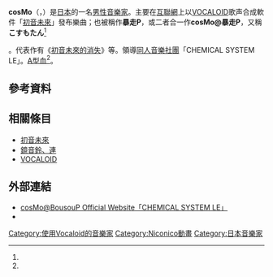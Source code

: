 {{expand|time=2014-06-11T13:38:29+00:00}}
{{lowercase}}
{{藝人
| name                = cosMo
| image               = 
| image_size          = 
| alt                 = 
| caption             = 
| background          = non_performing_personnel
| birth_name          = 
| native_name         = 
| native_name_lang    = 
| alias               = cosMo@暴走P、暴走P
| birth_date          = {{Birth date and age|1986|4|6}}<ref name="animeanime/interview">{{Cite news |date=2009年7月21日 |url=http://animeanime.jp/interview/vocalo1.html |title=初音ミクの暴走のルーツは「らき☆すた」? ハイスピードでハイテンションな楽曲でおなじみ、cosMo@暴走Pインタビュー |publisher=アニメアニメジャパン |work=アニメ!アニメ! |accessdate=2010-08-10 |language=ja |deadurl=yes |archiveurl=https://web.archive.org/web/20101226013129/http://www.animeanime.jp/interview/vocalo1.html |archivedate=2010年12月26日 }}</ref>
| birth_place         = 
| origin              = 
| death_date          = <!-- {{death date and age|YYYY|MM|DD|YYYY|MM|DD}} (death date 1st) -->
| death_place         = 
| genre               = [[詞曲作家|詞曲作家]]
| occupation          = 
| instrument          = 
| years_active        = <!-- YYYY–YYYY (或 –present) -->
| label               = 
| associated_acts     = CHEMICAL SYSTEM LE
| website             = {{url|chemsys.cc/}}
| Notable_instruments = [[初音未來|初音未來]]、[[鏡音鈴、連|鏡音鈴、連]]
}}

'''cosMo'''（{{lang-ja|コスモ}}，{{bd|1986年|4月6日}}）是[[日本|日本]]的一名[[男性|男性]][[音樂家|音樂家]]。主要在[[互聯網|互聯網]]上以[[VOCALOID|VOCALOID]]歌声合成軟件「[[初音未來|初音未來]]」發布樂曲；也被稱作'''暴走P'''，或二者合一作'''cosMo@暴走P'''，又稱'''こすもたん'''<ref name="barks/id=1000063103">{{Cite news |date=2010年8月2日 |url=http://www.barks.jp/news/?id=1000063103 |title=cosMo＠暴走P、コンセプトアルバム『初音ミクの消失』リリース |publisher=ITmedia |work=BARKS |accessdate=2010-08-10 |language=ja |archive-date=2010-08-04 |archive-url=https://web.archive.org/web/20100804021123/http://www.barks.jp/news/?id=1000063103 |dead-url=no }}</ref>。代表作有《[[初音未來的消失|初音未來的消失]]》等。領導[[同人社團|同人音樂社團]]「CHEMICAL SYSTEM LE」。[[A型血|A型血]]<ref name="animeanime/interview"/>。
<!-- 
== 概要 ==
cosMo是在[[VOCALOID|VOCALOID]]2[[初音未來|初音未來]]的熱潮到來之前就開始活躍的創作者之一<ref name="barks/id=1000063103"/>。あえて人間らしい歌にすることにはこだわらず、高いテンポと高速でまくし立てる物語性のある歌詞などで人気を集める<ref name="HM">{{Cite bookn |author=本多らな |year=2009 |title=『初音ミク・名曲ガイド』 |pages=90頁 |publisher=ヤマハミュージックメディア |isbn= 978-4-636-84684-3 |language=ja}}</ref><ref name="barks/id=1000063103"/>。楽曲では物語を表現することを重視しており、サークル「CHEMICAL SYSTEM LE」のメンバーであるGAiAが作詞を行った曲も、作品の物語について細かく打ち合わせをしているという<ref name="GekkayoFan2">
{{Cite book |year=2011 |title=『Gekkayoボーカロイドfan Vol.2』 |pages=6頁 |publisher=ブティック |isbn= 978-4834759563 |language=ja}}</ref>。元々イラストレーターを目指していたこともあり、曲を動画で発表する際のイラストも手がける<ref name="HM"/>。

音樂方面，自6歲至16歳學[[鋼琴|鋼琴]]、大学時代開始作曲並-{zh-cn:通过; zh-tw:透過;}-[[muzie|muzie]]發表[[器樂|器樂]]曲<ref name="コスモドライバー">{{Cite news |date=2009年10月31日 |url=http://ascii.jp/elem/000/000/472/472428/ |title=ミク作家と8bit職人が組んだ、コスモドライバーがデビュー！ |publisher=アスキー・メディアワークス |work=ASCII.jp |accessdate=2010-08-10 |language=ja}}</ref><ref name="animeanime/interview"/>。作曲は独学で<ref>{{Cite book |year=2008 |title= VOCALOIDをたのしもう |pages=34頁 |publisher=[[ヤマハミュージックメディア|ヤマハミュージックメディア]] |isbn=978-4-636-83762-9 |language=ja
}}</ref>、元々はイラストのサイトに誘導する目論見で音楽を作っていたのだという<ref name="GekkayoFan2"/>。初音ミクについては同じmuzieで活動していた[[OSTER_project|OSTER project]]が使用しているのを見たことをきっかけに興味を持ち、2007年10月より[[ニコニコ動画|ニコニコ動画]]での楽曲発表を行い人気を集めるようになった<ref name="animeanime/interview"/>。元々'''cosMo'''の名前で活動しており'''暴走P'''という名前はニコニコ動画で2曲目に発表した「初音ミクの暴走」からつけられたものである<ref name="animeanime/interview"/>（Pはプロデューサーの略）。

ニコニコ動画での楽曲発表や自主制作CDのリリースを行うとともに<ref name="barks/id=1000048085">{{Cite news
|date=2009年3月23日
|url=http://www.barks.jp/news/?id=1000048085
|title=「初音ミク」で再生数130万回突破のcosMoが、生身の歌手を初プロデュース
|publisher=ITmedia
|work=BARKS
|accessdate=2010-12-5
}}</ref>、2009年に女性歌手[[真優|真優]]や[[チップチューン|チップチューン]]のミュージシャン[[ヒゲドライバー|ヒゲドライバー]]とのコラボレートアルバムを[[ハッチ・エンタテインメント|LOiD]]よりリリース。2010年には「こすもたんCD出した方がいいって！」と[[デッドボールP|デッドボールP]]から勧められたことをきっかけにアルバム『[[初音ミクの消失|初音ミクの消失]]』を[[エグジットチューンズ|EXIT TUNES]]よりリリースし、メジャーデビューした<ref name="barks/id=1000063103"/>。cosMoは同一の世界観を描いた物語調の楽曲をシリーズ作品として発表しており、アルバム『初音ミクの消失』には初音ミクそのものをテーマとした「消失」シリーズ、真優とのコラボレーションのアルバム『少女の空想庭園+』には借り物のキャラクターでない完全オリジナルの物語を目指した「空想庭園」シリーズの楽曲が収録されている<ref name="ボカロPライフ">{{Cite journal
|year=2011
|month=8
|title=SPECIAL INTERVIEW3 cosMo@暴走P
|journal=ボカロPライフ
|volume=1
|pages=20-26
|publisher=学研マーケティング
}}</ref>。

「消失」、「空想庭園」の両シリーズの後は、前シリーズより設定などをより作り込んだ「星ノ少女ト幻奏楽土」シリーズを発表し<ref name="ボカロPライフ"/>、2012年に同シリーズの楽曲を収録したセカンドアルバム『[[星ノ少女ト幻奏楽土|星ノ少女ト幻奏楽土]]』をリリースした。

また、音楽作品以外に、2012年に「消失」シリーズを元にした小説『初音ミクの消失-小説版-』が発売されている。
 -->

== 參考資料 ==
{{Reflist}}

== 相關條目 ==
*[[初音未來|初音未來]]
*[[鏡音鈴、連|鏡音鈴、連]]
*[[VOCALOID|VOCALOID]]

== 外部連結 ==
*[http://chemsys.cc/ cosMo@BousouP Official Website「CHEMICAL SYSTEM LE」]{{Wayback|url=http://chemsys.cc/ |date=20140517101636 }}
*{{Twitter|cosmobsp|cosMo@暴走P}}

{{初音未來}}

[[Category:使用Vocaloid的音樂家|Category:使用Vocaloid的音樂家]]
[[Category:Niconico動畫|Category:Niconico動畫]]
[[Category:日本音樂家|Category:日本音樂家]]